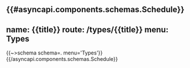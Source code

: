 {{#asyncapi.components.schemas.Schedule}}
---
name: {{title}}
route: /types/{{title}}
menu: Types
---
{{~>schema schema=. menu='Types'}}
{{/asyncapi.components.schemas.Schedule}}